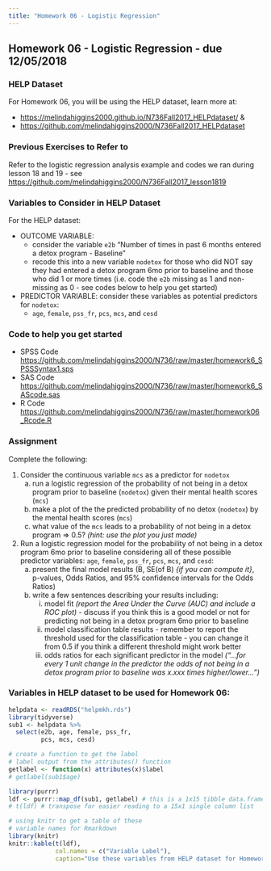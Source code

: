 ```yaml
---
title: "Homework 06 - Logistic Regression"
---
```


## Homework 06 - Logistic Regression - due 12/05/2018

### HELP Dataset

For Homework 06, you will be using the HELP dataset, learn more at:

* [https://melindahiggins2000.github.io/N736Fall2017_HELPdataset/](https://melindahiggins2000.github.io/N736Fall2017_HELPdataset/) &
* [https://github.com/melindahiggins2000/N736Fall2017_HELPdataset](https://github.com/melindahiggins2000/N736Fall2017_HELPdataset)

### Previous Exercises to Refer to

Refer to the logistic regression analysis example and codes we ran during lesson 18 and 19 - see [https://github.com/melindahiggins2000/N736Fall2017_lesson1819](https://github.com/melindahiggins2000/N736Fall2017_lesson1819)

### Variables to Consider in HELP Dataset

For the HELP dataset:

* OUTCOME VARIABLE: 
    - consider the variable `e2b` "Number of times in past 6 months entered a detox program - Baseline" 
    - recode this into a new variable `nodetox` for those who did NOT say they had entered a detox program 6mo prior to baseline and those who did 1 or more times (i.e. code the `e2b` missing as 1 and non-missing as 0 - see codes below to help you get started)
* PREDICTOR VARIABLE: consider these variables as potential predictors for `nodetox`:
    - `age`, `female`, `pss_fr`, `pcs`, `mcs`, and `cesd`

### Code to help you get started

* SPSS Code [https://github.com/melindahiggins2000/N736/raw/master/homework6_SPSSSyntax1.sps](https://github.com/melindahiggins2000/N736/raw/master/homework6_SPSSSyntax1.sps)
* SAS Code [https://github.com/melindahiggins2000/N736/raw/master/homework6_SAScode.sas](https://github.com/melindahiggins2000/N736/raw/master/homework6_SAScode.sas)
* R Code [https://github.com/melindahiggins2000/N736/raw/master/homework06_Rcode.R](https://github.com/melindahiggins2000/N736/raw/master/homework06_Rcode.R)

### Assignment

Complete the following:

1. Consider the continuous variable `mcs` as a predictor for `nodetox`
    a. run a logistic regression of the probability of not being in a detox program prior to baseline (`nodetox`) given their mental health scores (`mcs`)
    b. make a plot of the the predicted probability of no detox (`nodetox`) by the mental health scores (`mcs`)
    c. what value of the `mcs` leads to a probability of not being in a detox program => 0.5? _(hint: use the plot you just made)_
    
2. Run a logistic regression model for the probability of not being in a detox program 6mo prior to baseline considering all of these possible predictor variables: `age`, `female`, `pss_fr`, `pcs`, `mcs`, and `cesd`:
    a. present the final model results (B, SE(of B) _{if you can compute it}_, p-values, Odds Ratios, and 95% confidence intervals for the Odds Ratios)
    b. write a few sentences describing your results including:
        i. model fit _(report the Area Under the Curve (AUC) and include a ROC plot)_ - discuss if you think this is a good model or not for predicting not being in a detox program 6mo prior to baseline
        ii. model classification table results - remember to report the threshold used for the classification table - you can change it from 0.5 if you think a different threshold might work better
        iii. odds ratios for each significant predictor in the model _("...for every 1 unit change in the predictor the odds of not being in a detox program prior to baseline was x.xxx times higher/lower...")_

### Variables in HELP dataset to be used for Homework 06:

```r
helpdata <- readRDS("helpmkh.rds")
library(tidyverse)
sub1 <- helpdata %>%
  select(e2b, age, female, pss_fr,
         pcs, mcs, cesd)

# create a function to get the label
# label output from the attributes() function
getlabel <- function(x) attributes(x)$label
# getlabel(sub1$age)

library(purrr)
ldf <- purrr::map_df(sub1, getlabel) # this is a 1x15 tibble data.frame
# t(ldf) # transpose for easier reading to a 15x1 single column list

# using knitr to get a table of these
# variable names for Rmarkdown
library(knitr)
knitr::kable(t(ldf),
             col.names = c("Variable Label"),
             caption="Use these variables from HELP dataset for Homework 06")

```

